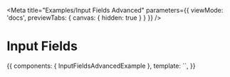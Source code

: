 
<Meta
  title="Examples/Input Fields Advanced"
  parameters={{
    viewMode: 'docs',
    previewTabs: { 
      canvas: { hidden: true } 
    }
  }}
/>

# Input Fields

<Preview>
  <Story name="Examples" inline>
  {{
    components: { InputFieldsAdvancedExample },
    template: `<InputFieldsAdvancedExample />`,
  }}
  </Story>
</Preview>
